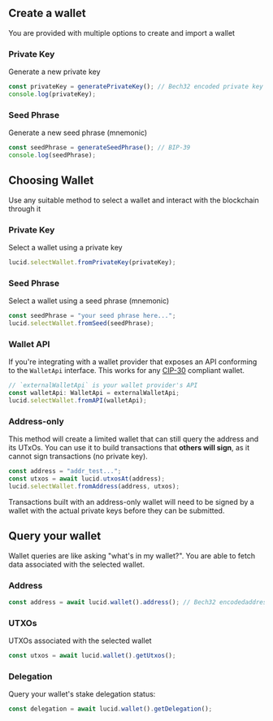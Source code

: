 
## Create a wallet

You are provided with multiple options to create and import a wallet

### Private Key

Generate a new private key

```typescript
const privateKey = generatePrivateKey(); // Bech32 encoded private key
console.log(privateKey);
```

### Seed Phrase

Generate a new seed phrase (mnemonic)

```typescript
const seedPhrase = generateSeedPhrase(); // BIP-39
console.log(seedPhrase);
```

## Choosing Wallet

Use any suitable method to select a wallet and interact with the blockchain through it

### Private Key

Select a wallet using a private key

```typescript
lucid.selectWallet.fromPrivateKey(privateKey);
```

### Seed Phrase

Select a wallet using a seed phrase (mnemonic)

```typescript
const seedPhrase = "your seed phrase here...";
lucid.selectWallet.fromSeed(seedPhrase);
```

### Wallet API

If you're integrating with a wallet provider that exposes an API conforming to the `WalletApi` interface. This works for any [CIP-30](https://github.com/cardano-foundation/CIPs/tree/master/CIP-0030) compliant wallet.

```typescript
// `externalWalletApi` is your wallet provider's API
const walletApi: WalletApi = externalWalletApi;
lucid.selectWallet.fromAPI(walletApi);
```

### Address-only

This method will create a limited wallet that can still query the address and its UTxOs. You can use it to build transactions that **others will sign**, as it cannot sign transactions (no private key).

```typescript
const address = "addr_test...";
const utxos = await lucid.utxosAt(address);
lucid.selectWallet.fromAddress(address, utxos);
```

<Callout type="warning">
Transactions built with an address-only wallet will need to be signed by a wallet with the actual private keys before they can be submitted.
</Callout>

## Query your wallet

Wallet queries are like asking "what's in my wallet?". You are able to fetch data associated with the selected wallet.

### Address

```typescript
const address = await lucid.wallet().address(); // Bech32 encodedaddress
```

### UTXOs

UTXOs associated with the selected wallet

```typescript
const utxos = await lucid.wallet().getUtxos();
```

### Delegation

Query your wallet's stake delegation status:

```typescript
const delegation = await lucid.wallet().getDelegation();
```